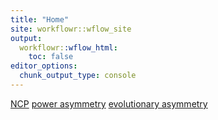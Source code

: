 ```yaml
---
title: "Home"
site: workflowr::wflow_site
output:
  workflowr::wflow_html:
    toc: false
editor_options:
  chunk_output_type: console
---
```


[NCP](NCP.html)
[power asymmetry](power.html)
[evolutionary asymmetry](evolutionary.html)
